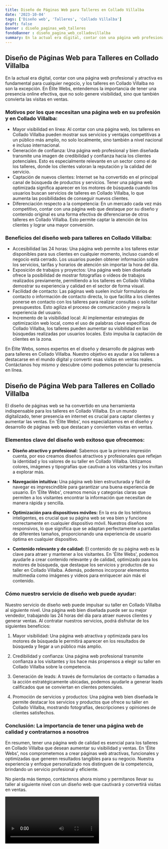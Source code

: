 ```yaml
---
title: Diseño de Páginas Web para Talleres en Collado Villalba
date: '2023-10-04'
tags: ['Diseño web', 'Talleres', 'Collado Villalba']
draft: false
banner : diseño_paginas_web_talleres
fondoBanner : diseño_pagina_web_colladovillalba
summary: En la actual era digital, contar con una página web profesional y atractiva es fundamental para cualquier negocio, y los talleres en Collado Villalba no son la excepción. En Élite Webs, entendemos la importancia de tener una presencia online efectiva, que no solo genere visibilidad, sino que también convierta las visitas en ventas.
---
```


## Diseño de Páginas Web para Talleres en Collado Villalba

En la actual era digital, contar con una página web profesional y atractiva es fundamental para cualquier negocio, y los talleres en Collado Villalba no son la excepción. En Élite Webs, entendemos la importancia de tener una presencia online efectiva, que no solo genere visibilidad, sino que también convierta las visitas en ventas.

### Motivos por los que necesitan una página web en su profesión y en Collado Villalba:

- Mayor visibilidad en línea: Al contar con una página web, los talleres en Collado Villalba pueden mostrar sus servicios y ventajas competitivas a un público más amplio, no solo localmente, sino también a nivel nacional e incluso internacional.
- Generación de confianza: Una página web profesional y bien diseñada transmite una imagen de credibilidad y confianza hacia los clientes potenciales. Esto es especialmente relevante en un sector como el de los talleres, donde los clientes valoran la reputación y la calidad del servicio.
- Captación de nuevos clientes: Internet se ha convertido en el principal canal de búsqueda de productos y servicios. Tener una página web optimizada significa aparecer en los motores de búsqueda cuando los usuarios buscan servicios de talleres en Collado Villalba, lo que aumenta las posibilidades de conseguir nuevos clientes.
- Diferenciación respecto a la competencia: En un mercado cada vez más competitivo, contar con una página web que destaque por su diseño y contenido original es una forma efectiva de diferenciarse de otros talleres en Collado Villalba. Esto permite captar la atención de los clientes y lograr una mayor conversión.

### Beneficios del diseño web para talleres en Collado Villalba:

- Accesibilidad las 24 horas: Una página web permite a los talleres estar disponibles para sus clientes en cualquier momento, incluso cuando el negocio está cerrado. Los usuarios pueden obtener información sobre los servicios, tarifas y horarios de atención sin importar la hora del día.
- Exposición de trabajos y proyectos: Una página web bien diseñada ofrece la posibilidad de mostrar fotografías o vídeos de trabajos realizados previamente, permitiendo a los talleres en Collado Villalba demostrar su experiencia y calidad en el sector de forma visual.
- Facilidad de contacto: Las páginas web suelen incluir formularios de contacto o información de contacto directa, lo que facilita a los clientes ponerse en contacto con los talleres para realizar consultas o solicitar presupuestos. Esto agiliza el proceso de comunicación y mejora la experiencia del usuario.
- Incremento de la visibilidad local: Al implementar estrategias de optimización web local, como el uso de palabras clave específicas de Collado Villalba, los talleres pueden aumentar su visibilidad en las búsquedas realizadas por usuarios locales. Esto impulsa la captación de clientes en la zona.

En Élite Webs, somos expertos en el diseño y desarrollo de páginas web para talleres en Collado Villalba. Nuestro objetivo es ayudar a los talleres a destacarse en el mundo digital y convertir esas visitas en ventas reales. Contáctanos hoy mismo y descubre cómo podemos potenciar tu presencia en línea.

<GifSeo />

<Cta />

## Diseño de Página Web para Talleres en Collado Villalba

El diseño de páginas web se ha convertido en una herramienta indispensable para los talleres en Collado Villalba. En un mundo digitalizado, tener presencia en internet es crucial para captar clientes y aumentar las ventas. En 'Élite Webs', nos especializamos en el diseño y desarrollo de páginas web que destacan y convierten visitas en ventas.

### Elementos clave del diseño web exitoso que ofrecemos:

- **Diseño atractivo y profesional:** Sabemos que la primera impresión cuenta, por eso creamos diseños atractivos y profesionales que reflejan la identidad y los valores de su taller en Collado Villalba. Utilizamos colores, imágenes y tipografías que cautivan a los visitantes y los invitan a explorar más.

- **Navegación intuitiva:** Una página web bien estructurada y fácil de navegar es imprescindible para garantizar una buena experiencia de usuario. En 'Élite Webs', creamos menús y categorías claras que permiten a los visitantes encontrar la información que necesitan de manera rápida y sencilla.

- **Optimización para dispositivos móviles:** En la era de los teléfonos inteligentes, es crucial que su página web se vea bien y funcione correctamente en cualquier dispositivo móvil. Nuestros diseños son responsivos, lo que significa que se adaptan perfectamente a pantallas de diferentes tamaños, proporcionando una experiencia de usuario óptima en cualquier dispositivo.

- **Contenido relevante y de calidad:** El contenido de su página web es la clave para atraer y mantener a los visitantes. En 'Élite Webs', podemos ayudarle a crear contenido relevante y de calidad, optimizado para los motores de búsqueda, que destaque los servicios y productos de su taller en Collado Villalba. Además, podemos incorporar elementos multimedia como imágenes y videos para enriquecer aún más el contenido.

### Cómo nuestro servicio de diseño web puede ayudar:

Nuestro servicio de diseño web puede impulsar su taller en Collado Villalba al siguiente nivel. Una página web bien diseñada puede ser su mejor vendedor, trabajando las 24 horas del día para atraer nuevos clientes y generar ventas. Al contratar nuestros servicios, podrá disfrutar de los siguientes beneficios:

1. Mayor visibilidad: Una página web atractiva y optimizada para los motores de búsqueda le permitirá aparecer en los resultados de búsqueda y llegar a un público más amplio.

2. Credibilidad y confianza: Una página web profesional transmite confianza a los visitantes y los hace más propensos a elegir su taller en Collado Villalba sobre la competencia.

3. Generación de leads: A través de formularios de contacto o llamadas a la acción estratégicamente ubicadas, podemos ayudarle a generar leads calificados que se conviertan en clientes potenciales.

4. Promoción de servicios y productos: Una página web bien diseñada le permite destacar los servicios y productos que ofrece su taller en Collado Villalba, mostrando fotografías, descripciones y opiniones de clientes satisfechos.

### Conclusión: La importancia de tener una página web de calidad y contratarnos a nosotros

En resumen, tener una página web de calidad es esencial para los talleres en Collado Villalba que desean aumentar su visibilidad y ventas. En 'Élite Webs', nos comprometemos a crear páginas web atractivas, funcionales y optimizadas que generen resultados tangibles para su negocio. Nuestra experiencia y enfoque personalizado nos distinguen de la competencia, brindando un servicio profesional y eficiente.

No pierda más tiempo, contáctenos ahora mismo y permítanos llevar su taller al siguiente nivel con un diseño web que cautivará y convertirá visitas en ventas.

<Video />

<CtaBot job='Talleres' city='Collado Villalba'/>

<Gmaps query='Collado Villalba+españa+maps' />